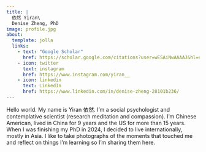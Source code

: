 ```yaml
---
title: |
  依然 Yiran\ 
  Denise Zheng, PhD
image: profile.jpg
about:
  template: jolla
  links:
    - text: "Google Scholar"
      href: https://scholar.google.com/citations?user=wESAiNwAAAAJ&hl=en
    - icon: twitter
      text: instagram
      href: https://www.instagram.com/yiran__
    - icon: linkedin
      text: LinkedIn
      href: https://www.linkedin.com/in/denise-zheng-28101b236/
---
```


Hello world. My name is Yiran 依然. I'm a social psychologist and contemplative scientist (research meditation and compassion). I'm Chinese American, lived in China for 9 years and the US for more than 15 years. When I was finishing my PhD in 2024, I decided to live internationally, mostly in Asia. I like to take photographs of the moments that touched me and reflect on things I'm learning so I'm sharing them here.
